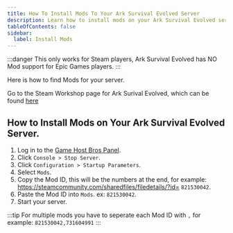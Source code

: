 ---
title: How To Install Mods To Your Ark Survival Evolved Server
description: Learn how to install mods on your Ark Survival Evolved server.
tableOfContents: false
sidebar:
  label: Install Mods
---

:::danger
This only works for Steam players, Ark Survival Evolved has NO Mod support for Epic Games players.
:::

Here is how to find Mods for your server.

Go to the Steam Workshop page for Ark Surival Evolved, which can be found [here](https://steamcommunity.com/workshop/browse/?appid=346110&requiredtags%5B%5D=Mod)

## How to Install Mods on Your Ark Survival Evolved Server.

1. Log in to the [Game Host Bros Panel](https://panel.gamehostbros.com/).
2. Click `Console > Stop Server`.
2. Click `Configuration > Startup Parameters`.
3. Select `Mods`.
4. Copy the Mod ID, this will be the numbers at the end, for example: https://steamcommunity.com/sharedfiles/filedetails/?id= `821530042`.
5. Paste the Mod ID into `Mods`. ex: `821530042`.
6. Start your server.

:::tip
For multiple mods you have to seperate each Mod ID with `,` for example: `821530042,731604991`
:::
